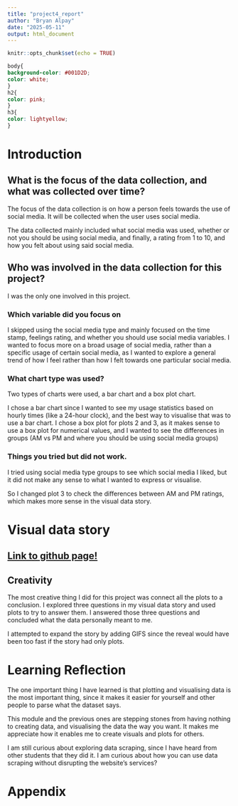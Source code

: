 ```yaml
---
title: "project4_report"
author: "Bryan Alpay"
date: "2025-05-11"
output: html_document
---
```


```r
knitr::opts_chunk$set(echo = TRUE)
```

```css
body{
background-color: #001D2D;
color: white;
}
h2{
color: pink;
}
h3{
color: lightyellow;
}
```

# Introduction
## What is the focus of the data collection, and what was collected over time?
The focus of the data collection is on how a person feels towards the use of social media. It will be collected when the user uses social media.

The data collected mainly included what social media was used, whether or not you should be using social media, and finally, a rating from 1 to 10, and how you felt about using said social media.

## Who was involved in the data collection for this project?
I was the only one involved in this project.

### Which variable did you focus on
I skipped using the social media type and mainly focused on the time stamp, feelings rating, and whether you should use social media variables.
I wanted to focus more on a broad usage of social media, rather than a specific usage of certain social media, as I wanted to explore a general trend of how I feel rather than how I felt towards one particular social media.

### What chart type was used?
Two types of charts were used, a bar chart and a box plot chart.

I chose a bar chart since I wanted to see my usage statistics based on hourly times (like a 24-hour clock), and the best way to visualise that was to use a bar chart.
I chose a box plot for plots 2 and 3, as it makes sense to use a box plot for numerical values, and I wanted to see the differences in groups (AM vs PM and where you should be using social media groups)

### Things you tried but did not work.
I tried using social media type groups to see which social media I liked, but it did not make any sense to what I wanted to express or visualise.

So I changed plot 3 to check the differences between AM and PM ratings, which makes more sense in the visual data story.


# Visual data story 
## [Link to github page!](https://polkez.github.io/stats220/visual_data_story.html)

## Creativity
The most creative thing I did for this project was connect all the plots to a conclusion. I explored three questions in my visual data story and used plots to try to answer them. I answered those three questions and concluded what the data personally meant to me.

I attempted to expand the story by adding GIFS since the reveal would have been too fast if the story had only plots.

# Learning Reflection
The one important thing I have learned is that plotting and visualising data is the most important thing, since it makes it easier for yourself and other people to parse what the dataset says.

This module and the previous ones are stepping stones from having nothing to creating data, and visualising the data the way you want. It makes me appreciate how it enables me to create visuals and plots for others.

I am still curious about exploring data scraping, since I have heard from other students that they did it. I am curious about how you can use data scraping without disrupting the website's services?

# Appendix
```r

```